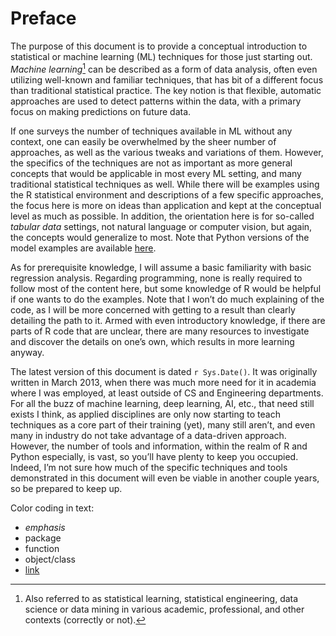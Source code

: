 # Preface

The purpose of this document is to provide a conceptual introduction to statistical or machine learning (ML) techniques for those just starting out. *Machine learning*[^mlothername] can be described as a form of data analysis, often even utilizing well-known and familiar techniques, that has bit of a different focus than traditional statistical practice.  The key notion is that flexible, automatic approaches are used to detect patterns within the data, with a primary focus on making predictions on future data.

If one surveys the number of techniques available in ML without any context, one can easily be overwhelmed by the sheer number of approaches, as well as the various tweaks and variations of them.  However, the specifics of the techniques are not as important as more general concepts that would be applicable in most every ML setting, and many traditional statistical techniques as well.  While there will be examples using the R statistical environment and descriptions of a few specific approaches, the focus here is more on ideas than application and kept at the conceptual level as much as possible.  In addition, the orientation here is for so-called *tabular data* settings, not natural language or computer vision, but again, the concepts would generalize to most. Note that Python versions of the model examples are available [here](https://github.com/m-clark/introduction-to-machine-learning/blob/master/black_box.ipynb).  

As for prerequisite knowledge, I will assume a basic familiarity with basic regression analysis.  Regarding programming, none is really required to follow most of the content here, but some knowledge of R would be helpful if one wants to do the examples.  Note that I won't do much explaining of the code, as I will be more concerned with getting to a result than clearly detailing the path to it.  Armed with even introductory knowledge, if there are parts of R code that are unclear, there are many resources to investigate and discover the details on one's own, which results in more learning anyway.

The latest version of this document is dated `r Sys.Date()`.  It was originally written in March 2013, when there was much more need for it in academia where I was employed, at least outside of CS and Engineering departments.  For all the buzz of machine learning, deep learning, AI, etc., that need still exists I think, as applied disciplines are only now starting to teach techniques as a core part of their training (yet), many still aren't, and even many in industry do not take advantage of a data-driven approach.  However, the number of tools and information, within the realm of R and Python especially, is vast, so you'll have plenty to keep you occupied.  Indeed, I'm not sure how much of the specific techniques and tools demonstrated in this document will even be viable in another couple years, so be prepared to keep up.


Color coding in text:

- *emphasis*
- <span class="pack">package</span>
- <span class="func">function</span>
- <span class="objclass">object/class</span>
- [link]()





[^mlothername]: Also referred to as statistical learning, statistical engineering, data science or data mining in various academic, professional, and other contexts (correctly or not).

[^moredata]: Indeed, there is evidence that with large enough samples many techniques converge to similar performance.